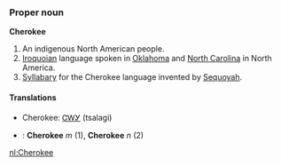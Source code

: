 ===Proper noun===
'''Cherokee'''

# An indigenous North American people.
# [[Iroquoian]] language spoken in [[Oklahoma]] and [[North Carolina]] in North America.
# [[Syllabary]] for the Cherokee language invented by [[Sequoyah]].

====Translations====
*Cherokee: [[ᏣᎳᎩ]] (tsalagi)
*{{nl}}: '''Cherokee''' ''m'' (1), '''Cherokee''' ''n'' (2)

[[nl:Cherokee]]
